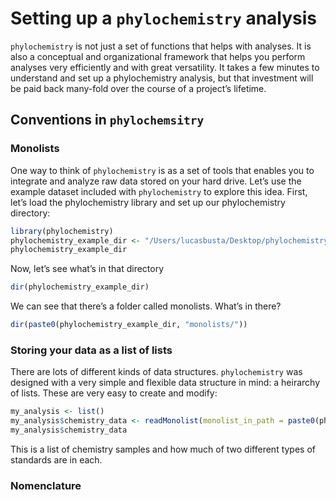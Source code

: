 # Setting up a `phylochemistry` analysis

`phylochemistry` is not just a set of functions that helps with analyses. It is also a conceptual and organizational framework that helps you perform  analyses very efficiently and with great versatility. It takes a few minutes to understand and set up a phylochemistry analysis, but that investment will be paid back many-fold over the course of a project's lifetime.

## Conventions in `phylochemsitry`

### Monolists

One way to think of `phylochemistry` is as a set of tools that enables you to integrate and analyze raw data stored on your hard drive. Let's use the example dataset included with `phylochemistry` to explore this idea. First, let's load the phylochemistry library and set up our phylochemistry directory:

```r
library(phylochemistry)
phylochemistry_example_dir <- "/Users/lucasbusta/Desktop/phylochemistry_example_data/"
phylochemistry_example_dir
```

Now, let's see what's in that directory
```r
dir(phylochemistry_example_dir)
```

We can see that there's a folder called monolists. What's in there?
```r
dir(paste0(phylochemistry_example_dir, "monolists/"))
```

### Storing your data as a list of lists

There are lots of different kinds of data structures. `phylochemistry` was designed with a very simple and flexible data structure in mind: a heirarchy of lists. These are very easy to create and modify:

```r
my_analysis <- list()
my_analysis$chemistry_data <- readMonolist(monolist_in_path = paste0(phylochemistry_example_dir, "monolists/chemistry_samples.csv"))
my_analysis$chemistry_data
```

This is a list of chemistry samples and how much of two different types of standards are in each.

### Nomenclature

<!-- snakeCase -->

<!-- ## Setting up a new `phylochemistry` analysis -->

<!-- If you want, you can use the `setupPhylochemistryAnalysis` function to help you set up a new analysis. Otherwise, you can do it manually. Simply create a directory that contains subdirectories called "alignments", "chem_data", monolists" ... -->

<!-- `phylochemistry` enables analyses of natural chemicals and gene sequences in the context of phylogeny. -->

<!-- ### Install `phylochemistry` directly from github and view documentation contents -->

<!-- ```{r} -->
<!-- devtools::install_github("LucasBusta/phylochemistry", quiet = TRUE) -->
<!-- packages <- c("phylochemistry") -->
<!-- lapply(packages, require, character.only = TRUE) -->
<!-- help(package = "phylochemistry") -->
<!-- ``` -->

<!-- ## Visualizing data types separately -->

<!-- 1. $Taxa - taxonomy information   -->

<!--   + $species - we can see what's in the list just using `head()`. -->
<!-- ```{r} -->
<!-- data(fads) -->
<!-- head(fads$Taxa$species) -->
<!-- ``` -->

<!--   + $tree - we can see the tree using (among others) the excellent `ggtree` package -->
<!-- ```{r} -->
<!-- library(ggtree, quietly = TRUE) -->
<!-- ggtree(fads$Taxa$tree) -->
<!-- ``` -->

<!-- 2. $Chemistry - structural and quantitative chemical data   -->

<!--   + $structural_chemical_data -  -->



<!-- ## Building a phylochem object from scratch -->

<!-- ### Create a phylochem object called "fads" and bind taxonomic data to it -->

<!-- The data for this section is included in the "example_data" folder -->
<!-- ```{r} -->
<!-- species <- "/Users/lucasbusta/Documents/Science/_Lab_Notebook/_Phylochemistry/__plant_list_and_DBs/_phylochemistry_lists/angiosperms.csv" -->
<!-- tree <- "/Users/lucasbusta/Documents/Science/_Lab_Notebook/_Phylochemistry/__plant_list_and_DBs/PhytoPhylo.newick" -->
<!-- fads <- list() -->
<!-- fads <- loadTaxa(file = species, phylochem = fads, tree = tree) -->
<!-- ``` -->

<!-- ### Create a phylochem object called "fads" and bind taxonomic data to it -->

<!-- Let's have a look at the structure of the "fads" phylochem object so far. We can see that it contains two things: a data.frame ("species") with information from the "angiosperms" species file, and a phylogenetic tree ("tree"; actually a list), that contains an angiosperm phylogeny with ~31,000 species. -->
<!-- ```{r} -->
<!-- str(fads, strict.width = "cut") -->
<!-- ``` -->

<!-- ### Bind chemical data to the "fads" phylochem object -->

<!-- ```{r} -->
<!-- chemistry <- "/Users/lucasbusta/Documents/Science/_Lab_Notebook/__R_code/packages/phylochemistry/example_data/seed_oil_chemistry.csv" -->
<!-- fads <- loadChemistry(file = chemistry, phylochem = fads, structural_alignment = FALSE, fingerprint_alignment = FALSE) -->
<!-- str(fads, strict.width = "cut") -->
<!-- ``` -->

